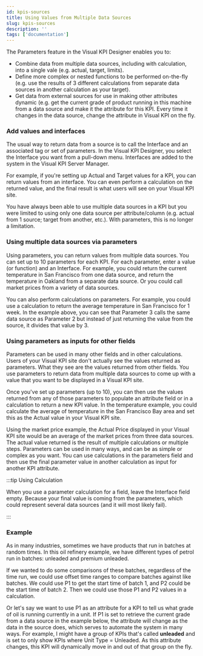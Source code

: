 ```yaml
---
id: kpis-sources
title: Using Values from Multiple Data Sources
slug: kpis-sources
description: ''
tags: ['documentation']
---
```



The Parameters feature in the Visual KPI Designer enables you to: 

- Combine data from multiple data sources, including with calculation, into a single vale (e.g. actual, target, limits).
- Define more complex or nested functions to be performed on-the-fly (e.g. use the results of 3 different calculations from separate data sources in another calculation as your target).
- Get data from external sources for use in making other attributes dynamic (e.g. get the current grade of product running in this machine from a data source and make it the attribute for this KPI. Every time it changes in the data source, change the attribute in Visual KPI on the fly.

### Add values and interfaces

The usual way to return data from a source is to call the Interface and an associated tag or set of parameters. In the Visual KPI Designer, you select the Interface you want from a pull-down menu. Interfaces are added to the system in the Visual KPI Server Manager.

For example, if you're setting up Actual and Target values for a KPI, you can return values from an interface. You can even perform a calculation on the returned value, and the final result is what users will see on your Visual KPI site.

You have always been able to use multiple data sources in a KPI but you were limited to using only one data source per attribute/column (e.g. actual from 1 source; target from another, etc.). With parameters, this is no longer a limitation.

<StylizedImage
  imgURL="img/designer/kpi-externalsource.png"
  alt="KPI Worksheet"
/>

### Using multiple data sources via parameters

Using parameters, you can return values from multiple data sources. You can set up to 10 parameters for each KPI. For each parameter, enter a value (or function) and an Interface. For example, you could return the current temperature in San Francisco from one data source, and return the temperature in Oakland from a separate data source. Or you could call market prices from a variety of data sources. 

<StylizedImage
  imgURL="img/designer/kpi-parameters.png"
  alt="KPI Parameters"
/>

You can also perform calculations on parameters. For example, you could use a calculation to return the average temperature in San Francisco for 1 week. In the example above, you can see that Parameter 3 calls the same data source as Parameter 2 but instead of just returning the value from the source, it divides that value by 3.

### Using parameters as inputs for other fields

Parameters can be used in many other fields and in other calculations. Users of your Visual KPI site don't actually see the values returned as parameters. What they see are the values returned from other fields. You use parameters to return data from multiple data sources to come up with a value that you want to be displayed in a Visual KPI site.

Once you've set up parameters (up to 10), you can then use the values returned from any of those parameters to populate an attribute field or  in a calculation to return a new KPI value. In the temperature example, you could calculate the average of temperature in the San Francisco Bay area and set this as the Actual value in your Visual KPI site.

Using the market price example, the Actual Price displayed in your Visual KPI site would be an average of the market prices from three data sources. The actual value returned is the result of multiple calculations or multiple steps. Parameters can be used in many ways, and can be as simple or complex as you want. You can use calculations in the parameters field and then use the final parameter value in another calculation as input for another KPI attribute.

<StylizedImage
  imgURL="img/designer/kpi-parameters-example1.png"
  alt="KPI Parameters Example"
/>

:::tip Using Calculation

When you use a parameter calculation for a field, leave the Interface field empty. Because your final value is coming from the parameters, which could represent several data sources (and it will most likely fail).

:::

### Example

As in many industries, sometimes we have products that run in batches at random times. In this oil refinery example, we have different types of petrol run in batches: unleaded and premium unleaded.

If we wanted to do some comparisons of these batches, regardless of the time run, we could use offset time ranges to compare batches against like batches. We could use P1 to get the start time of batch 1, and P2 could be the start time of batch 2. Then we could use those P1 and P2 values in a calculation.

Or let's say we want to use P1 as an attribute for a KPI to tell us what grade of oil is running currently in a unit. If P1 is set to retrieve the current grade from a data source in the example below, the attribute will change as the data in the source does, which serves to automate the system in many ways. For example, I might have a group of KPIs that's called **unleaded** and is set to only show KPIs where Unit Type = Unleaded. As this attribute changes, this KPI will dynamically move in and out of that group on the fly.